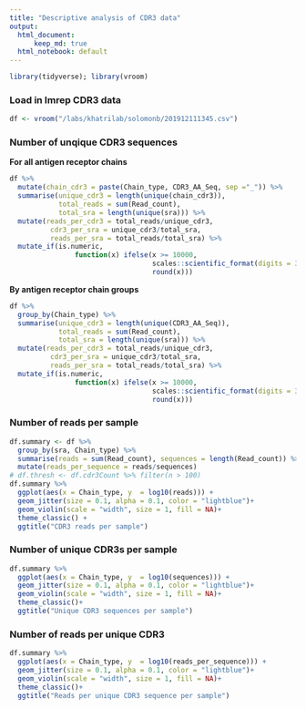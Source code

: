 ```yaml
---
title: "Descriptive analysis of CDR3 data"
output:
  html_document:
      keep_md: true
  html_notebook: default
---
```


```r
library(tidyverse); library(vroom)
```

### Load in Imrep CDR3 data
```r
df <- vroom("/labs/khatrilab/solomonb/201912111345.csv") 
```

### Number of unqique CDR3 sequences

**For all antigen receptor chains**
```r
df %>% 
  mutate(chain_cdr3 = paste(Chain_type, CDR3_AA_Seq, sep ="_")) %>% 
  summarise(unique_cdr3 = length(unique(chain_cdr3)), 
            total_reads = sum(Read_count), 
            total_sra = length(unique(sra))) %>% 
  mutate(reads_per_cdr3 = total_reads/unique_cdr3,
          cdr3_per_sra = unique_cdr3/total_sra,
          reads_per_sra = total_reads/total_sra) %>% 
  mutate_if(is.numeric, 
                function(x) ifelse(x >= 10000, 
                                   scales::scientific_format(digits = 3)(round(x)), 
                                   round(x)))
```

**By antigen receptor chain groups**
```r
df %>% 
  group_by(Chain_type) %>% 
  summarise(unique_cdr3 = length(unique(CDR3_AA_Seq)), 
            total_reads = sum(Read_count), 
            total_sra = length(unique(sra))) %>% 
  mutate(reads_per_cdr3 = total_reads/unique_cdr3,
          cdr3_per_sra = unique_cdr3/total_sra,
          reads_per_sra = total_reads/total_sra) %>% 
  mutate_if(is.numeric, 
                function(x) ifelse(x >= 10000, 
                                   scales::scientific_format(digits = 3)(round(x)), 
                                   round(x)))
```


### Number of reads per sample

```r
df.summary <- df %>% 
  group_by(sra, Chain_type) %>% 
  summarise(reads = sum(Read_count), sequences = length(Read_count)) %>%  
  mutate(reads_per_sequence = reads/sequences)
# df.thresh <- df.cdr3Count %>% filter(n > 100)
df.summary %>% 
  ggplot(aes(x = Chain_type, y  = log10(reads))) +
  geom_jitter(size = 0.1, alpha = 0.1, color = "lightblue")+
  geom_violin(scale = "width", size = 1, fill = NA)+
  theme_classic() +
  ggtitle("CDR3 reads per sample")
```

### Number of unique CDR3s per sample

```r
df.summary %>% 
  ggplot(aes(x = Chain_type, y  = log10(sequences))) +
  geom_jitter(size = 0.1, alpha = 0.1, color = "lightblue")+
  geom_violin(scale = "width", size = 1, fill = NA)+
  theme_classic()+
  ggtitle("Unique CDR3 sequences per sample")
```

### Number of reads per unique CDR3 

```r
df.summary %>% 
  ggplot(aes(x = Chain_type, y  = log10(reads_per_sequence))) +
  geom_jitter(size = 0.1, alpha = 0.1, color = "lightblue")+
  geom_violin(scale = "width", size = 1, fill = NA)+
  theme_classic()+
  ggtitle("Reads per unique CDR3 sequence per sample")
```